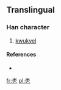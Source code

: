 ==Translingual==

===Han character===
{{Han char|rn=75|rad=木|as=01|sn=5|four=|canj=木弓 (DN), X木弓 (XDN)}}

# [[kwukyel]]

====References====
* {{Han ref|kx=0509.121|dj=0893.031|hdz=21153.011|uh=6730|ud=26416}}

[[fr:朰]]
[[pl:朰]]